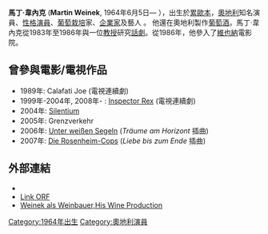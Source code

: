 {{Link style|time=2015-12-13T16:05:37+00:00}}
{{Infobox entertainer
|type = 男演员
|image = Capparoni Zich Weinek.jpg|
|imagesize = 350px |
|caption =  '''馬丁·韋內克'''(左邊)與[[丹尼斯·兹克|丹尼斯·兹克]]和[[加士帕·卡帕諾裡|加士帕·卡帕諾裡]]
| birthname = 馬丁·韋內克
| birthdate = {{birth date and age|1964|6|5}}
| birthplace = [[:en:Leoben|累歐本]], [[奧地利|奧地利]]
| occupation = [[演員|演員]], [[:en:character_actor|性格演員]], [[企業家|企業家]]
| spouse = 伊娃·韋內克
| goldenglobeawards = 
}}

'''馬丁·韋內克''' ('''Martin Weinek''', 1964年6月5日— ），出生於[[累歐本|累歐本]]，[[奧地利|奧地利]]知名演員、[[性格演員|性格演員]]、[[葡萄栽培|葡萄栽培]]家、[[企業家|企業家]]及藝人 。 他還在奧地利製作[[葡萄酒|葡萄酒]]。馬丁·韋內克從1983年至1986年與一位[[教授|教授]]研究[[話劇|話劇]]。從1986年，他參入了[[維也納|維也納]]電影院。

== 曾參與電影/電視作品 ==
* 1989年: Calafati Joe (電視連續劇)
* 1999年-2004年, 2008年- : [[Inspector_Rex|Inspector Rex]] (電視連續劇)
* 2004年: [[Silentium|Silentium]]
* 2005年: Grenzverkehr
* 2006年: [[Unter_weißen_Segeln|Unter weißen Segeln]] (''Träume am Horizont'' 插曲)
* 2007年: [[Die_Rosenheim-Cops|Die Rosenheim-Cops]] (''Liebe bis zum Ende'' 插曲)

== 外部連結 ==
* {{imdb name|id=0918194|name=Martin Weinek}}
* [https://web.archive.org/web/20110611170957/http://kundendienst.orf.at/programm/starsimorf/weinek.html Link ORF] {{de}}
* [http://www.weinek-wein.at/ Weinek als Weinbauer,His Wine Production] {{de}}

{{DEFAULTSORT:Weinek, Martin}}
[[Category:1964年出生|Category:1964年出生]]
[[Category:奧地利演員|Category:奧地利演員]]